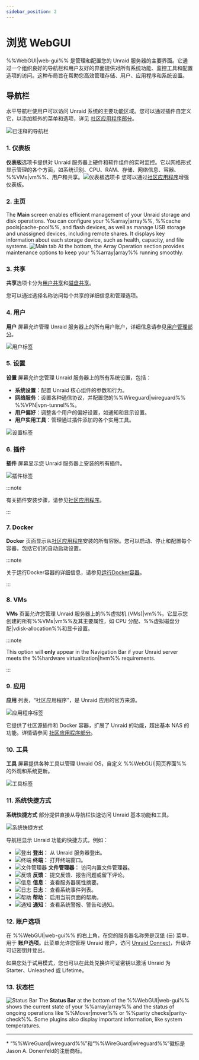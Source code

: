 ```yaml
---
sidebar_position: 2
---
```


# 浏览 WebGUI

%%WebGUI|web-gui%% 是管理和配置您的 Unraid 服务器的主要界面。它通过一个组织良好的导航栏和用户友好的界面提供对所有系统功能、监控工具和配置选项的访问。这种布局旨在帮助您高效管理存储、用户、应用程序和系统设置。

## 导航栏

水平导航栏使用户可以访问 Unraid 系统的主要功能区域。您可以通过插件自定义它，以添加额外的菜单和选项，详见 [社区应用程序部分](../../using-unraid-to/run-docker-containers/community-applications.mdx)。

![已注释的导航栏](/img/navbar3.png)

### 1. 仪表板

**仪表板**选项卡提供对 Unraid 服务器上硬件和软件组件的实时监控。它以网格形式显示管理的各个方面，如系统识别、CPU、RAM、存储、网络信息、容器、%%VMs|vm%%、用户和共享。![仪表板选项卡](/img/dashboard.png)
您可以通过[社区应用程序](../../using-unraid-to/run-docker-containers/community-applications.mdx)增强仪表板。

### 2. 主页

The **Main** screen enables efficient management of your Unraid storage and disk operations. You can configure your %%array|array%%, %%cache pools|cache-pool%%, and flash devices, as well as manage USB storage and unassigned devices, including remote shares. It displays key information about each storage device, such as health, capacity, and file systems.
![Main tab](/img/maintab.png)
At the bottom, the Array Operation section provides maintenance options to keep your %%array|array%% running smoothly.

### 3. 共享

**共享**选项卡分为[用户共享](../../using-unraid-to/manage-storage/shares.mdx#user-shares)和[磁盘共享](../../using-unraid-to/manage-storage/shares.mdx#disk-shares)。

您可以通过选择名称访问每个共享的详细信息和管理选项。

### 4. 用户

**用户** 屏幕允许管理 Unraid 服务器上的所有用户账户，详细信息请参见[用户管理部分](../../system-administration/secure-your-server/user-management.mdx)。

![用户标签](/img/userstab.png)

### 5. 设置

**设置** 屏幕允许您管理 Unraid 服务器上的所有系统设置，包括：

- **系统设置**：配置 Unraid 核心组件的参数和行为。
- **网络服务**：设置各种通信协议，并配置您的%%Wireguard|wireguard%% %%VPN|vpn-tunnel%%。
- **用户偏好**：调整各个用户的偏好设置，如通知和显示设置。
- **用户实用工具**：管理通过插件添加的各个实用工具。

![设置标签](/img/settingstab.png)

### 6. 插件

**插件** 屏幕显示您 Unraid 服务器上安装的所有插件。

![插件标签](/img/pluginstab.png)

:::note

有关插件安装步骤，请参见[社区应用程序](../../using-unraid-to/run-docker-containers/community-applications.mdx)。

:::

### 7. Docker

**Docker** 页面显示从[社区应用程序](../../using-unraid-to/run-docker-containers/community-applications.mdx)安装的所有容器。您可以启动、停止和配置每个容器，包括它们的自动启动设置。

:::note

关于运行Docker容器的详细信息，请参见[运行Docker容器](../../using-unraid-to/run-docker-containers/overview.mdx)。

:::

### 8. VMs

**VMs** 页面允许您管理 Unraid 服务器上的%%虚拟机 (VMs)|vm%%。它显示您创建的所有%%VMs|vm%%及其主要属性，如 CPU 分配、%%虚拟磁盘分配|vdisk-allocation%%和显卡设置。

:::note

This option will **only** appear in the Navigation Bar if your Unraid server meets the %%hardware virtualization|hvm%% requirements.

:::

### 9. 应用

**应用** 列表，“社区应用程序”，是 Unraid 应用的官方来源。

![应用程序标签](/img/appstab.png)

它提供了社区源插件和 Docker 容器，扩展了 Unraid 的功能，超出基本 NAS 的功能。详情请参阅 [社区应用程序部分](../../using-unraid-to/run-docker-containers/community-applications.mdx)。

### 10. 工具

**工具** 屏幕提供各种工具以管理 Unraid OS，自定义 %%WebGUI|网页界面%% 的外观和系统更新。

![工具标签](/img/toolstab.png)

### 11. 系统快捷方式

**系统快捷方式** 部分提供直接从导航栏快速访问 Unraid 基本功能和工具。

![系统快捷方式](/img/systemshortcuts.png)

导航栏显示 Unraid 功能的快捷方式，例如：

- ![登出](/img/logout.png) **登出：** 从 Unraid 服务器登出。
- ![终端](/img/terminal.png) **终端：** 打开终端窗口。
- ![文件管理器](/img/filemanager.png) **文件管理器：** 访问内置文件管理器。
- ![反馈](/img/feedback.png) **反馈：** 提交反馈、报告问题或留下评论。
- ![信息](/img/infoicon.png) **信息：** 查看服务器属性摘要。
- ![日志](/img/logicon.png) **日志：** 查看系统事件列表。
- ![帮助](/img/helpicon.png) **帮助：** 启用当前页面的帮助。
- ![通知](/img/notificationicon.png) **通知：** 查看系统警报、警告和通知。

### 12. 账户选项

在 %%WebGUI|web-gui%% 的右上角，在您的服务器名称旁是汉堡 (☰) 菜单，用于 **账户选项**。此菜单允许您管理 Unraid 账户，访问 [Unraid Connect](../../../unraid-connect/overview-and-setup.mdx)，升级许可证密钥并登出。

如果您处于试用模式，您也可以在此处兑换许可证密钥以激活 Unraid 为 Starter、Unleashed 或 Lifetime。

### 13. 状态栏

![Status Bar](/img/status-bar2.png)
The **Status Bar** at the bottom of the %%WebGUI|web-gui%% shows the current state of your %%array|array%% and the status of ongoing operations like %%Mover|mover%% or %%parity checks|parity-check%%. Some plugins also display important information, like system temperatures.

---

\* “%%WireGuard|wireguard%%”和“%%WireGuard|wireguard%%”徽标是Jason A. Donenfeld的注册商标。
